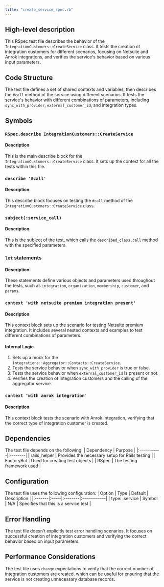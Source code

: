 ```yaml
---
title: "create_service_spec.rb"
---
```


## High-level description
This RSpec test file describes the behavior of the `IntegrationCustomers::CreateService` class. It tests the creation of integration customers for different scenarios, focusing on Netsuite and Anrok integrations, and verifies the service's behavior based on various input parameters.

## Code Structure
The test file defines a set of shared contexts and variables, then describes the `#call` method of the service using different scenarios. It tests the service's behavior with different combinations of parameters, including `sync_with_provider`, `external_customer_id`, and integration types.

## Symbols

### `RSpec.describe IntegrationCustomers::CreateService`
#### Description
This is the main describe block for the `IntegrationCustomers::CreateService` class. It sets up the context for all the tests within this file.

### `describe '#call'`
#### Description
This describe block focuses on testing the `#call` method of the `IntegrationCustomers::CreateService` class.

### `subject(:service_call)`
#### Description
This is the subject of the test, which calls the `described_class.call` method with the specified parameters.

### `let` statements
#### Description
These statements define various objects and parameters used throughout the tests, such as `integration`, `organization`, `membership`, `customer`, and `params`.

### `context 'with netsuite premium integration present'`
#### Description
This context block sets up the scenario for testing Netsuite premium integration. It includes several nested contexts and examples to test different combinations of parameters.

#### Internal Logic
1. Sets up a mock for the `Integrations::Aggregator::Contacts::CreateService`.
2. Tests the service behavior when `sync_with_provider` is true or false.
3. Tests the service behavior when `external_customer_id` is present or not.
4. Verifies the creation of integration customers and the calling of the aggregator service.

### `context 'with anrok integration'`
#### Description
This context block tests the scenario with Anrok integration, verifying that the correct type of integration customer is created.

## Dependencies
The test file depends on the following:
| Dependency | Purpose |
|:-----------|:--------|
| rails_helper | Provides the necessary setup for Rails testing |
| FactoryBot | Used for creating test objects |
| RSpec | The testing framework used |

## Configuration
The test file uses the following configuration:
| Option | Type | Default | Description |
|:-------|:-----|:--------|:------------|
| type: :service | Symbol | N/A | Specifies that this is a service test |

## Error Handling
The test file doesn't explicitly test error handling scenarios. It focuses on successful creation of integration customers and verifying the correct behavior based on input parameters.

## Performance Considerations
The test file uses `change` expectations to verify that the correct number of integration customers are created, which can be useful for ensuring that the service is not creating unnecessary database records.